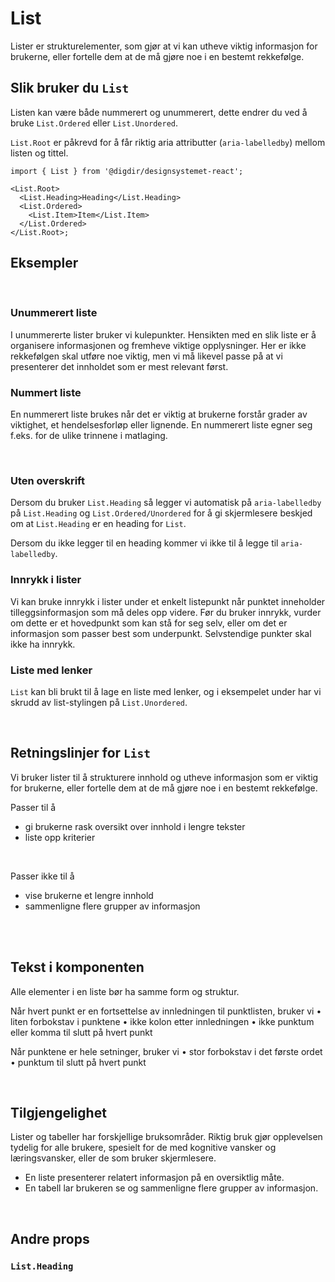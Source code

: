 

<Meta of={ListStories} />

# List

Lister er strukturelementer, som gjør at vi kan utheve viktig informasjon for brukerne, eller fortelle dem at de må gjøre noe i en bestemt rekkefølge.

<Primary />
<Controls />

## Slik bruker du `List`

Listen kan være både nummerert og unummerert, dette endrer du ved å bruke `List.Ordered` eller `List.Unordered`.

`List.Root` er påkrevd for å får riktig aria attributter (`aria-labelledby`) mellom listen og tittel.

```tsx
import { List } from '@digdir/designsystemet-react';

<List.Root>
  <List.Heading>Heading</List.Heading>
  <List.Ordered>
    <List.Item>Item</List.Item>
  </List.Ordered>
</List.Root>;
```

## Eksempler

<br />

### Unummerert liste

I unummererte lister bruker vi kulepunkter. Hensikten med en slik liste er å organisere informasjonen og fremheve viktige opplysninger. Her er ikke rekkefølgen skal utføre noe viktig, men vi må likevel passe på at vi presenterer det innholdet som er mest relevant først.

<Canvas of={ListStories.Unummerert} />

### Nummert liste

En nummerert liste brukes når det er viktig at brukerne forstår grader av viktighet, et hendelsesforløp eller lignende. En nummerert liste egner seg f.eks. for de ulike trinnene i matlaging.

<Canvas of={ListStories.Nummerert} />

<br />

### Uten overskrift

Dersom du bruker `List.Heading` så legger vi automatisk på `aria-labelledby` på `List.Heading` og `List.Ordered/Unordered`
for å gi skjermlesere beskjed om at `List.Heading` er en heading for `List`.

Dersom du ikke legger til en heading kommer vi ikke til å legge til `aria-labelledby`.

<Canvas of={ListStories.UtenOverskrift} />

### Innrykk i lister

Vi kan bruke innrykk i lister under et enkelt listepunkt når punktet inneholder tilleggsinformasjon som må deles opp videre. Før du bruker innrykk, vurder om dette er et hovedpunkt som kan stå for seg selv, eller om det er informasjon som passer best som underpunkt. Selvstendige punkter skal ikke ha innrykk.

<Canvas of={ListStories.Innrykk} />

### Liste med lenker

`List` kan bli brukt til å lage en liste med lenker, og i eksempelet under har vi skrudd av list-stylingen på `List.Unordered`.

<Canvas of={ListStories.ListeMedLenker} />

<br />

## Retningslinjer for `List`

Vi bruker lister til å strukturere innhold og utheve informasjon som er viktig for brukerne, eller fortelle dem at de må gjøre noe i en bestemt rekkefølge.

Passer til å

- gi brukerne rask oversikt over innhold i lengre tekster
- liste opp kriterier

<br />

Passer ikke til å

- vise brukerne et lengre innhold
- sammenligne flere grupper av informasjon

<br />
<br />

## Tekst i komponenten

Alle elementer i en liste bør ha samme form og struktur.

Når hvert punkt er en fortsettelse av innledningen til punktlisten, bruker vi
• liten forbokstav i punktene
• ikke kolon etter innledningen
• ikke punktum eller komma til slutt på hvert punkt

Når punktene er hele setninger, bruker vi
• stor forbokstav i det første ordet
• punktum til slutt på hvert punkt

<br />

## Tilgjengelighet

Lister og tabeller har forskjellige bruksområder. Riktig bruk gjør opplevelsen tydelig for alle brukere, spesielt for de med kognitive vansker og læringsvansker, eller de som bruker skjermlesere.

- En liste presenterer relatert informasjon på en oversiktlig måte.
- En tabell lar brukeren se og sammenligne flere grupper av informasjon.

<br />

## Andre props

### `List.Heading`

<ArgTypes of={ListHeading} />
